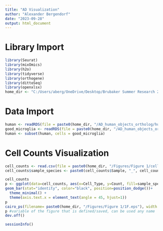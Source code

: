 ---
title: "AD Visualization"
author: "Alexander Bergendorf"
date: "2023-09-28"
output: html_document
---

# Library Import
```{r}
library(Seurat)
library(mixOmics)
library(h2o)
library(tidyverse)
library(orthogene)
library(dittoSeq)
library(openxlsx)
home_dir <- "C:/Users/aberg/OneDrive/Desktop/Brubaker Summer Research 2023"
```

# Data Import
```{r}
human <- readRDS(file = paste0(home_dir, "/AD_human_objects_ortholog/human_adwt_labeled_ortholog.RData"))
good_microglia <- readRDS(file = paste0(home_dir, "/AD_human_objects_ortholog/good_microglia_barcodes.RData"))
human <- subset(human, cells = good_microglia)
```

# Cell Counts Visualization
```{r}
cell_counts <- read.csv(file = paste0(home_dir, "/Figures/Figure 1/cell_counts.csv"))
cell_counts$sample_species <- paste0(cell_counts$Sample, "_", cell_counts$Species)

cell_counts
p <- ggplot(data=cell_counts, aes(x=Cell_Type, y=Count, fill=sample_species)) +
geom_bar(stat="identity", color="black", position=position_dodge())+
  theme_minimal() +
  theme(axis.text.x = element_text(angle = 45, hjust=1))
p
cairo_ps(filename= paste0(home_dir, "/Figures/Figure 1/1F.eps"), width = 9, height = 7) # name the file as an EPS
p #variable of the figure that is defined/saved, can be used any name
dev.off()
```

```{r}
sessionInfo()
```

